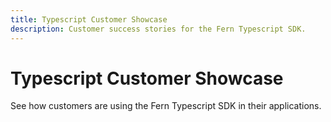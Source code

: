 ```yaml
---
title: Typescript Customer Showcase
description: Customer success stories for the Fern Typescript SDK.
---
```


# Typescript Customer Showcase

See how customers are using the Fern Typescript SDK in their applications. 